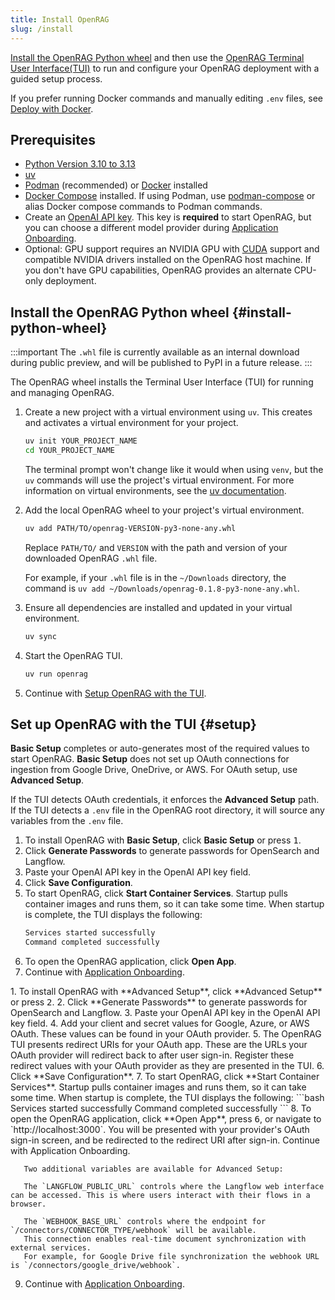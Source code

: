 ```yaml
---
title: Install OpenRAG
slug: /install
---
```



<PartialExternalPreview />

[Install the OpenRAG Python wheel](#install-python-wheel) and then use the [OpenRAG Terminal User Interface(TUI)](#setup) to run and configure your OpenRAG deployment with a guided setup process.

If you prefer running Docker commands and manually editing `.env` files, see [Deploy with Docker](/get-started/docker).

## Prerequisites 

- [Python Version 3.10 to 3.13](https://www.python.org/downloads/release/python-3100/)
- [uv](https://docs.astral.sh/uv/getting-started/installation/)
- [Podman](https://podman.io/docs/installation) (recommended) or [Docker](https://docs.docker.com/get-docker/) installed
- [Docker Compose](https://docs.docker.com/compose/install/) installed. If using Podman, use [podman-compose](https://docs.podman.io/en/latest/markdown/podman-compose.1.html) or alias Docker compose commands to Podman commands.
- Create an [OpenAI API key](https://platform.openai.com/api-keys). This key is **required** to start OpenRAG, but you can choose a different model provider during [Application Onboarding](#application-onboarding).
- Optional: GPU support requires an NVIDIA GPU with [CUDA](https://docs.nvidia.com/cuda/) support and compatible NVIDIA drivers installed on the OpenRAG host machine. If you don't have GPU capabilities, OpenRAG provides an alternate CPU-only deployment.

## Install the OpenRAG Python wheel {#install-python-wheel}

:::important
The `.whl` file is currently available as an internal download during public preview, and will be published to PyPI in a future release.
:::

The OpenRAG wheel installs the Terminal User Interface (TUI) for running and managing OpenRAG.

1. Create a new project with a virtual environment using `uv`.
   This creates and activates a virtual environment for your project.

   ```bash
   uv init YOUR_PROJECT_NAME
   cd YOUR_PROJECT_NAME
   ```

   The terminal prompt won't change like it would when using `venv`, but the `uv` commands will use the project's virtual environment.
   For more information on virtual environments, see the [uv documentation](https://docs.astral.sh/uv/pip/environments).

2. Add the local OpenRAG wheel to your project's virtual environment.

   ```bash
   uv add PATH/TO/openrag-VERSION-py3-none-any.whl
   ```
   Replace `PATH/TO/` and `VERSION` with the path and version of your downloaded OpenRAG `.whl` file.

   For example, if your `.whl` file is in the `~/Downloads` directory, the command is `uv add ~/Downloads/openrag-0.1.8-py3-none-any.whl`.

3. Ensure all dependencies are installed and updated in your virtual environment.
   ```bash
   uv sync
   ```

4. Start the OpenRAG TUI.
   ```bash
   uv run openrag
   ```

5. Continue with [Setup OpenRAG with the TUI](#setup).

## Set up OpenRAG with the TUI {#setup}

**Basic Setup** completes or auto-generates most of the required values to start OpenRAG.
**Basic Setup** does not set up OAuth connections for ingestion from Google Drive, OneDrive, or AWS.
For OAuth setup, use **Advanced Setup**.

If the TUI detects OAuth credentials, it enforces the **Advanced Setup** path.
If the TUI detects a `.env` file in the OpenRAG root directory, it will source any variables from the `.env` file.
<Tabs groupId="Setup method">
  <TabItem value="Basic setup" label="Basic setup" default>

   1. To install OpenRAG with **Basic Setup**, click **Basic Setup** or press <kbd>1</kbd>. 
   2. Click **Generate Passwords** to generate passwords for OpenSearch and Langflow.
   3. Paste your OpenAI API key in the OpenAI API key field.
   4. Click **Save Configuration**.
   5. To start OpenRAG, click **Start Container Services**.
      Startup pulls container images and runs them, so it can take some time.
      When startup is complete, the TUI displays the following:
      ```bash
      Services started successfully
      Command completed successfully
      ```
   6. To open the OpenRAG application, click **Open App**.
   7. Continue with [Application Onboarding](#application-onboarding).
  </TabItem>
  <TabItem value="Advanced setup" label="Advanced setup">
   1. To install OpenRAG with **Advanced Setup**, click **Advanced Setup** or press <kbd>2</kbd>. 
   2. Click **Generate Passwords** to generate passwords for OpenSearch and Langflow.
   3. Paste your OpenAI API key in the OpenAI API key field.
   4. Add your client and secret values for Google, Azure, or AWS OAuth.
   These values can be found in your OAuth provider.
   5. The OpenRAG TUI presents redirect URIs for your OAuth app.
   These are the URLs your OAuth provider will redirect back to after user sign-in.
   Register these redirect values with your OAuth provider as they are presented in the TUI.
   6. Click **Save Configuration**.
   7. To start OpenRAG, click **Start Container Services**.
      Startup pulls container images and runs them, so it can take some time.
      When startup is complete, the TUI displays the following:
      ```bash
      Services started successfully
      Command completed successfully
      ```
   8. To open the OpenRAG application, click **Open App**, press <kbd>6</kbd>, or navigate to `http://localhost:3000`.
   You will be presented with your provider's OAuth sign-in screen, and be redirected to the redirect URI after sign-in.
   Continue with Application Onboarding.

       Two additional variables are available for Advanced Setup:

       The `LANGFLOW_PUBLIC_URL` controls where the Langflow web interface can be accessed. This is where users interact with their flows in a browser.

       The `WEBHOOK_BASE_URL` controls where the endpoint for `/connectors/CONNECTOR_TYPE/webhook` will be available.
       This connection enables real-time document synchronization with external services.
       For example, for Google Drive file synchronization the webhook URL is `/connectors/google_drive/webhook`.
       
   9. Continue with [Application Onboarding](#application-onboarding).
  </TabItem>
</Tabs>

<PartialOnboarding />
